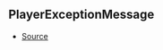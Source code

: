 ## PlayerExceptionMessage

- [Source](https://github.com/Androz2091/discord-player/blob/cb6c009/packages/utils/src/Errors.ts#L1)